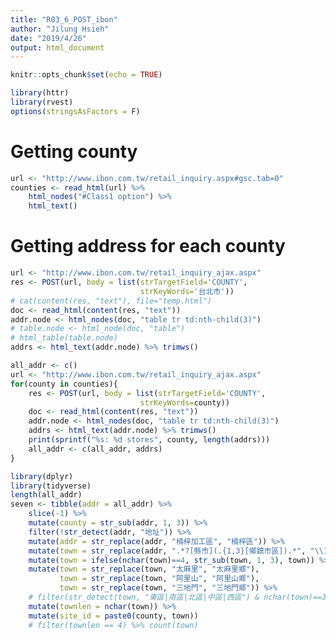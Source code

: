 ```yaml
---
title: "R03_6_POST_ibon"
author: "Jilung Hsieh"
date: "2019/4/26"
output: html_document
---
```


```r
knitr::opts_chunk$set(echo = TRUE)
```

```r
library(httr)
library(rvest)
options(stringsAsFactors = F)
```


# Getting county
```r
url <- "http://www.ibon.com.tw/retail_inquiry.aspx#gsc.tab=0"
counties <- read_html(url) %>%
    html_nodes("#Class1 option") %>%
    html_text()
```

# Getting address for each county
```r
url <- "http://www.ibon.com.tw/retail_inquiry_ajax.aspx"
res <- POST(url, body = list(strTargetField='COUNTY', 
                             strKeyWords='台北市'))
# cat(content(res, "text"), file="temp.html")
doc <- read_html(content(res, "text"))
addr.node <- html_nodes(doc, "table tr td:nth-child(3)")
# table.node <- html_node(doc, "table")
# html_table(table.node)
addrs <- html_text(addr.node) %>% trimws()
```


```r
all_addr <- c()
url <- "http://www.ibon.com.tw/retail_inquiry_ajax.aspx"
for(county in counties){
    res <- POST(url, body = list(strTargetField='COUNTY', 
                             strKeyWords=county))
    doc <- read_html(content(res, "text"))
    addr.node <- html_nodes(doc, "table tr td:nth-child(3)")
    addrs <- html_text(addr.node) %>% trimws()    
    print(sprintf("%s: %d stores", county, length(addrs)))
    all_addr <- c(all_addr, addrs)
}
```

```r
library(dplyr)
library(tidyverse)
length(all_addr)
seven <- tibble(addr = all_addr) %>%
    slice(-1) %>%
    mutate(county = str_sub(addr, 1, 3)) %>% 
    filter(!str_detect(addr, "地址")) %>%
    mutate(addr = str_replace(addr, "楠梓加工區", "楠梓區")) %>%
    mutate(town = str_replace(addr, ".*?[縣市](.{1,3}[鄉鎮市區]).*", "\\1")) %>%
    mutate(town = ifelse(nchar(town)==4, str_sub(town, 1, 3), town)) %>%
    mutate(town = str_replace(town, "太麻里", "太麻里鄉"),
           town = str_replace(town, "阿里山", "阿里山鄉"),
           town = str_replace(town, "三地門", "三地門鄉")) %>% 
    # filter(str_detect(town, "東區|南區|北區|中區|西區") & nchar(town)==3) %>%
    mutate(townlen = nchar(town)) %>%
    mutate(site_id = paste0(county, town))
    # filter(townlen == 4) %>% count(town)
```

